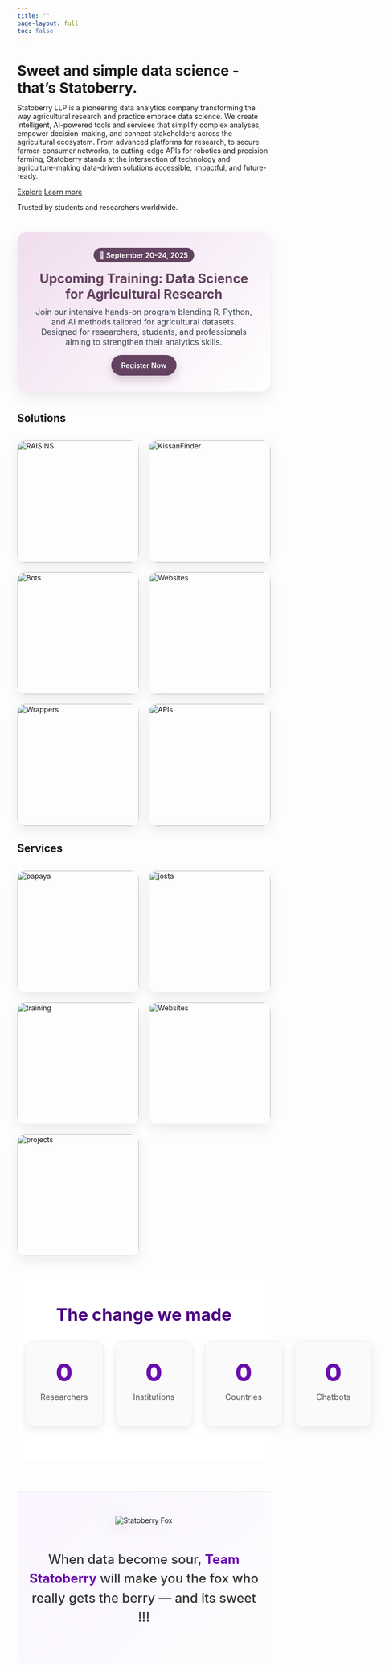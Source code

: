 ---
title: ""
page-layout: full
toc: false
---

```{=html}
<div class="hero">
  <div class="container-fluid">
    <div class="row align-items-center g-4">
      <div class="col-lg-7">
        <h1 class="hero-title display-5" style="margin-bottom:.5rem;">Sweet and simple data science - that’s Statoberry.</h1>
        <p class="lead" style="max-width:60ch;">
          Statoberry LLP is a pioneering data analytics company transforming the way agricultural research and practice embrace data science. We create intelligent, AI-powered tools and services that simplify complex analyses, empower decision-making, and connect stakeholders across the agricultural ecosystem. From advanced platforms for research, to secure farmer-consumer networks, to cutting-edge APIs for robotics and precision farming, Statoberry stands at the intersection of technology and agriculture-making data-driven solutions accessible, impactful, and future-ready.
        </p>
        <div class="d-flex gap-2">
          <a class="btn btn-primary" href="index.html#product">Explore</a>
          <a class="btn btn-outline-primary" href="intro.qmd">Learn more</a>
        </div>
        <p class="text-muted small mt-3">Trusted by students and researchers worldwide.</p>
      </div>
    </div>
  </div>
</div>
```

```{=html}
<!-- ========== SECTION: UPCOMING TRAINING ========== -->
<section id="training" style="margin:40px 0;">
  <style>
    #training .banner{
      border-radius: 20px;
      padding: 32px;
      background: linear-gradient(135deg,#f0ddef 0%,#ffffff 100%);
      box-shadow: 0 12px 28px rgba(0,0,0,.08);
      text-align: center;
    }
    #training h2{ margin:0 0 10px; font-size:1.6rem; font-weight:700; color:#634360; }
    #training p{ margin:0 0 16px; font-size:1rem; color:#374151; }
    #training .date{
      display:inline-block; padding:6px 12px; border-radius:999px;
      background:#634360; color:#fff; font-weight:600; margin-bottom:16px;
    }
    #training .btn{
      display:inline-block; padding:12px 20px; border-radius:999px;
      background:#634360; color:#fff; font-weight:600; text-decoration:none;
      box-shadow:0 8px 18px rgba(99,67,96,.25);
    }
    #training .btn:hover{ filter:brightness(0.95); }
    /* dark mode */
    .quarto-dark #training .banner{ background:#14161a; color:#e7e8ea; }
    .quarto-dark #training p{ color:#c9c9c9; }
  </style>

  <div class="banner">
    <div class="date">📅 September 20–24, 2025</div>
    <h2>Upcoming Training: Data Science for Agricultural Research</h2>
    <p>
      Join our intensive hands-on program blending R, Python, and AI methods tailored for agricultural datasets. 
      Designed for researchers, students, and professionals aiming to strengthen their analytics skills.
    </p>
    <a class="btn" href="/training.html">Register Now</a>
  </div>
</section>
```

## Solutions {#product .unnumbered}

```{=html}
<style>
  .sb-products {
    display: grid;
    grid-template-columns: repeat(auto-fit, minmax(200px, 1fr));
    gap: 20px;
    margin: 2rem 0;
  }

  .sb-product {
    position: relative;
    aspect-ratio: 1 / 1;
    border-radius: 16px;
    overflow: hidden;
    box-shadow: 0 8px 24px rgba(0,0,0,.08);
    cursor: pointer;
    transition: transform .25s ease;
    text-decoration: none; /* remove link underline */
    color: inherit;        /* inherit text color */
    display: block;        /* ensure link fills */
  }
  .sb-product:hover {
    transform: translateY(-4px);
  }

  .sb-product img {
    width: 100%;
    height: 100%;
    object-fit: cover;
    display: block;
    transition: opacity .3s ease;
  }

  .sb-product__desc {
    position: absolute;
    inset: 0;
    display: flex;
    align-items: center;
    justify-content: center;
    padding: 16px;
    text-align: center;
    background: rgba(99, 67, 96, 0.92);
    color: #fff;
    font-size: .9rem;
    opacity: 0;
    transition: opacity .3s ease;
  }

  .sb-product:hover img { opacity: 0.2; }
  .sb-product:hover .sb-product__desc { opacity: 1; }

  .quarto-dark .sb-product__desc {
    background: rgba(198, 168, 194, 0.92);
    color: #0b0c0f;
  }
</style>

<div class="sb-products">
  <!-- RAISINS -->
  <a class="sb-product" href="https://www.raisins.live/">
    <img src="www/raisins.webp" alt="RAISINS">
    <div class="sb-product__desc">
      No-code, AI-assisted analytics platform for agricultural research.
    </div>
  </a>

  <!-- KissanFinder -->
  <a class="sb-product" href="kissan.html">
    <img src="www/kissan.webp" alt="KissanFinder">
    <div class="sb-product__desc">
      Encrypted farmer consumer traceability and connections.
    </div>
  </a>

  <!-- Bots -->
  <a class="sb-product" href="chatbot.html">
    <img src="www/bot.webp" alt="Bots">
    <div class="sb-product__desc">
      Custom AI assistants for workshops, conferences and research workflows.
    </div>
  </a>

  <!-- Websites -->
  <a class="sb-product" href="websites.html">
    <img src="www/web.webp" alt="Websites">
    <div class="sb-product__desc">
      Fast, professional AI powered websites for labs, projects and conferences.
    </div>
  </a>

  <!-- Wrapper -->
  <a class="sb-product" href="wrappers.html">
    <img src="www/wrapper.webp" alt="Wrappers">
    <div class="sb-product__desc">
      AI wrappers streamline complex models into easy to-use tools, tailored for specific research and business needs.
    </div>
  </a>

  <!-- APIs -->
  <a class="sb-product" href="apis.html">
    <img src="www/api.webp" alt="APIs">
    <div class="sb-product__desc">
      Data and vision APIs for robotics, precision agriculture and prediction modelling.
    </div>
  </a>
</div>
```

## Services {#services .unnumbered}

```{=html}
<style>
  .sb-products {
    display: grid;
    grid-template-columns: repeat(auto-fit, minmax(200px, 1fr));
    gap: 20px;
    margin: 2rem 0;
  }

  .sb-product {
    position: relative;
    aspect-ratio: 1 / 1;
    border-radius: 16px;
    overflow: hidden;
    box-shadow: 0 8px 24px rgba(0,0,0,.08);
    cursor: pointer;
    transition: transform .25s ease;
    text-decoration: none; /* remove link underline */
    color: inherit;        /* inherit text color */
    display: block;        /* ensure link fills */
  }
  .sb-product:hover {
    transform: translateY(-4px);
  }

  .sb-product img {
    width: 100%;
    height: 100%;
    object-fit: cover;
    display: block;
    transition: opacity .3s ease;
  }

  .sb-product__desc {
    position: absolute;
    inset: 0;
    display: flex;
    align-items: center;
    justify-content: center;
    padding: 16px;
    text-align: center;
    background: rgba(99, 67, 96, 0.92);
    color: #fff;
    font-size: .9rem;
    opacity: 0;
    transition: opacity .3s ease;
  }

  .sb-product:hover img { opacity: 0.2; }
  .sb-product:hover .sb-product__desc { opacity: 1; }

  .quarto-dark .sb-product__desc {
    background: rgba(198, 168, 194, 0.92);
    color: #0b0c0f;
  }
</style>

<div class="sb-products">
  <!-- PAPAYA -->
  <a class="sb-product" href="papaya.html">
    <img src="www/papaya.webp" alt="papaya">
    <div class="sb-product__desc">
     PAPAYA (Professional Assistance for Publishing Academics and Your Aspirations) is the publishing division of Statoberry LLP, committed to making agricultural knowledge globally accessible through high-quality, open-access publishing.
    </div>
  </a>

  <!-- JOSTA -->
  <a class="sb-product" href="https://www.jostapubs.com/">
    <img src="www/josta.webp" alt="josta">
    <div class="sb-product__desc">
     JOSTA (Journal of Sustainable Technology in Agriculture) is an open-access, peer-reviewed journal by Statoberry LLP, focused on advancing sustainable innovations and technologies that shape the future of agriculture.
    </div>
  </a>

  <!-- TRAININGS -->
  <a class="sb-product" href="training.html">
    <img src="www/datatrain.webp" alt="training">
    <div class="sb-product__desc">
      We offer hands-on Data Science training, blending R, Python, and AI to equip researchers and students with practical skills for agricultural research and beyond.
    </div>
  </a>

  <!-- Consultancy -->
  <a class="sb-product" href="consultancy.html">
    <img src="www/consultancy.webp" alt="Websites">
    <div class="sb-product__desc">
      We provide Data Science consultancy, delivering tailored analytics, AI solutions, and research support to help institutions, agribusinesses, and researchers turn complex data into actionable insights.
    </div>
  </a>
  
   <a class="sb-product" href="projects.html">
    <img src="www/projects.webp" alt="projects">
    <div class="sb-product__desc">
      We handle projects in AI-driven research platforms, agricultural traceability, data science consultancy, and custom analytics solutions for academia and industry.
    </div>
  </a>
  
</div>
```

```{=html}
<section class="sb-stats">
  <div class="sb-stats__inner">
    <h2 class="sb-stats__title">The change we made</h2>

    <div class="sb-stats__grid">
      <article class="sb-card">
        <div class="sb-num" data-target="10000" data-suffix="+">0</div>
        <p class="sb-label">Researchers</p>
      </article>

      <article class="sb-card">
        <div class="sb-num" data-target="3" data-suffix="+">0</div>
        <p class="sb-label">Institutions</p>
      </article>

      <article class="sb-card">
        <div class="sb-num" data-target="3" data-suffix="+">0</div>
        <p class="sb-label">Countries</p>
      </article>

      <article class="sb-card">
        <div class="sb-num" data-target="10" data-suffix="+">0</div>
        <p class="sb-label">Chatbots</p>
      </article>
    </div>
  </div>

  <style>
    .sb-stats { 
      padding: 4rem 1rem; 
      background: #ffffff;   /* light background */
      color: #222;
    }
    .sb-stats__inner { max-width: 1100px; margin: 0 auto; text-align: center; }
    .sb-stats__title { 
      margin: 0 0 2rem; 
      font-size: clamp(1.6rem, 1.2rem + 1.5vw, 2.2rem); 
      font-weight: 700; 
      color: #4B0082; /* purple heading */
    }
    .sb-stats__grid { 
      display: grid; 
      grid-template-columns: repeat(4, 1fr); 
      gap: 1.5rem; 
    }
    @media (max-width: 900px){ .sb-stats__grid{ grid-template-columns: repeat(2, 1fr);} }
    @media (max-width: 520px){ .sb-stats__grid{ grid-template-columns: 1fr; } }

    .sb-card {
      background: #fafafa;
      border: 1px solid #eee;
      border-radius: 16px;
      padding: 2rem 1.5rem;
      box-shadow: 0 6px 18px rgba(0,0,0,.08);
      display: grid; place-items: center;
      aspect-ratio: 1 / 1;
      transition: transform .25s ease, box-shadow .25s ease;
    }
    .sb-card:hover { 
      transform: translateY(-4px); 
      box-shadow: 0 10px 28px rgba(0,0,0,.15); 
    }

    .sb-num {
      font-size: clamp(2rem, 1.3rem + 3vw, 3rem);
      font-weight: 800; 
      color: #6A0DAD; /* deep purple */
    }
    .sb-label {
      margin-top: .6rem;
      font-size: 1rem; 
      color: #555;
    }
  </style>

  <script>
    (function(){
      const nums = document.querySelectorAll('.sb-num');
      const format = new Intl.NumberFormat(undefined);
      const prefersReduced = window.matchMedia('(prefers-reduced-motion: reduce)').matches;

      function animate(el){
        const target = Number(el.dataset.target || '0');
        const suffix = el.dataset.suffix || '';
        const duration = Number(el.dataset.duration || '1200');
        if (!Number.isFinite(target) || prefersReduced) {
          el.textContent = format.format(target) + suffix;
          return;
        }
        let startTs = null;
        const easeOutCubic = t => 1 - Math.pow(1 - t, 3);

        function tick(ts){
          if (!startTs) startTs = ts;
          const elapsed = ts - startTs;
          const p = Math.min(1, elapsed / duration);
          const eased = easeOutCubic(p);
          const val = Math.round(target * eased);
          el.textContent = format.format(val) + suffix;
          if (p < 1) requestAnimationFrame(tick);
        }
        requestAnimationFrame(tick);
      }

      const io = new IntersectionObserver((entries, obs) => {
        entries.forEach(entry => {
          if (entry.isIntersecting){
            animate(entry.target);
            obs.unobserve(entry.target);
          }
        });
      }, { threshold: 0.35 });

      nums.forEach(n => io.observe(n));
    })();
  </script>
</section>
```

```{=html}
<section class="fox-banner">
  <div class="fox-inner">
    <img src="www/fox.webp" alt="Statoberry Fox" class="fox-img">
    <p class="fox-text">
      When data become sour, <strong>Team Statoberry</strong> will make you the fox who really gets the berry — and its sweet !!!
    </p>
  </div>
</section>

<style>
  .fox-banner {
    background: linear-gradient(135deg, #faf5ff, #fdfdfd);
    padding: 3rem 1rem;
    text-align: center;
    margin-top: 4rem;
    border-top: 2px solid #eee;
  }

  .fox-inner {
    max-width: 800px;
    margin: 0 auto;
  }

  .fox-img {
    max-width: 200px;
    height: auto;
    margin-bottom: 1.5rem;
    filter: drop-shadow(0 8px 16px rgba(0,0,0,.15));
    transition: transform .3s ease;
  }
  .fox-img:hover {
    transform: scale(1.05) rotate(-2deg);
  }

  .fox-text {
    font-size: clamp(1.1rem, 1rem + 1vw, 1.6rem);
    font-weight: 500;
    line-height: 1.5;
    color: #333;
  }

  .fox-text strong {
    color: #6A0DAD; /* Statoberry purple */
    font-weight: 700;
  }
</style>
```
